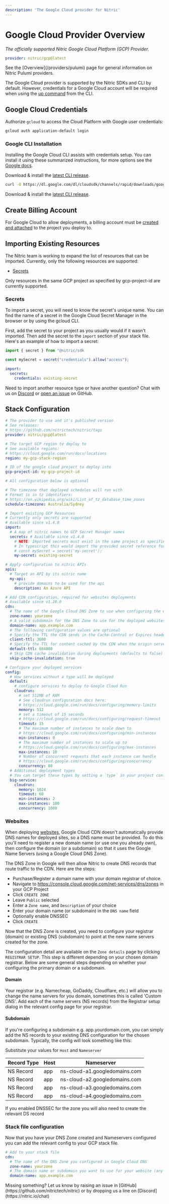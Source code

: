 ```yaml
---
description: 'The Google Cloud provider for Nitric'
---
```


# Google Cloud Provider Overview

_The officially supported Nitric Google Cloud Platform (GCP) Provider._

```yaml
provider: nitric/gcp@latest
```

<Note>
  See the [Overview](/providers/pulumi) page for general information on Nitric
  Pulumi providers.
</Note>

The Google Cloud provider is supported by the Nitric SDKs and CLI by default. However, credentials for a Google Cloud account will be required when using the [up command](/reference/cli) from the CLI.

## Google Cloud Credentials

Authorize `gcloud` to access the Cloud Platform with Google user credentials:

```bash
gcloud auth application-default login
```

### Google CLI Installation

Installing the Google Cloud CLI assists with credentials setup. You can install it using these summarized instructions, for more options see the [Google docs](https://cloud.google.com/sdk/install).

<OSTabs>

<TabItem label="Windows">

Download & install the [latest CLI release](https://cloud.google.com/sdk/install#windows).

</TabItem>

<TabItem label="Linux">

```bash
curl -O https://dl.google.com/dl/cloudsdk/channels/rapid/downloads/google-cloud-sdk-378.0.0-linux-x86_64.tar.gz
```

</TabItem>

<TabItem label="macOS">

Download & install the [latest CLI release](https://cloud.google.com/sdk/install#mac).

</TabItem>

</OSTabs>

## Create Billing Account

For Google Cloud to allow deployments, a billing account must be [created and attached](https://console.cloud.google.com/billing) to the project you deploy to.

## Importing Existing Resources

The Nitric team is working to expand the list of resources that can be imported. Currently, only the following resources are supported:

- [Secrets](/secrets)

<Note>
  Only resources in the same GCP project as specified by gcp-project-id are
  currently supported.
</Note>

### Secrets

To import a secret, you will need to know the secret's unique name. You can find the name of a secret in the Google Cloud Secret Manager in the browser or by using the gcloud CLI.

First, add the secret to your project as you usually would if it wasn't imported. Then add the secret to the `import` section of your stack file. Here's an example of how to import a secret:

```javascript
import { secret } from "@nitric/sdk

const mySecret = secret("credentials").allow("access");
```

```yaml
import:
  secrets:
    credentials: existing-secret
```

Need to import another resource type or have another question? Chat with us on [Discord](https://nitric.io/chat) or [open an issue](https://github.com/nitrictech/nitric/issues) on GitHub.

## Stack Configuration

```yaml title:nitric.[stack ID].yaml
# The provider to use and it's published version
# See releases:
# https://github.com/nitrictech/nitric/tags
provider: nitric/gcp@latest

# The target GCP region to deploy to
# See available regions:
# https://cloud.google.com/run/docs/locations
region: my-gcp-stack-region

# ID of the google cloud project to deploy into
gcp-project-id: my-gcp-project-id

# All configuration below is optional

# The timezone that deployed schedules will run with
# Format is in tz identifiers:
# https://en.wikipedia.org/wiki/List_of_tz_database_time_zones
schedule-timezone: Australia/Sydney

# Import existing GCP Resources
# Currently only secrets are supported
# Available since v1.4.0
import:
  # A map of nitric names to GCP Secret Manager names
  secrets: # Available since v1.4.0
    # NOTE: Imported secrets must exist in the same project as specified by gcp-project-id
    # In typescript this would import the provided secret reference for a secret declared as
    # const mySecret = secret('my-secret');
    my-secret: existing-secret

# Apply configuration to nitric APIs
apis:
  # Target an API by its nitric name
  my-api:
    # provide domains to be used for the api
    description: An Azure API

# Add CDN configuration, required for websites deployments
# Available since v1.20.0
cdn:
  # The name of the Google Cloud DNS Zone to use when configuring the website DNS
  zone-name: yourzone
  # A valid subdomain for the DNS Zone to use for the deployed websites endpoint
  domain-name: app.example.com
  # The following configuration values are optional
  # Specify the TTL the CDN sends in the Cache-Control or Expires headers to clients
  client-ttl: 3600
  # Specify the TTL for content cached by the CDN when the origin server does not provide any caching directives
  default-ttl: 604800
  # Skip CDN cache invalidation during deployments (defaults to false)
  skip-cache-invalidation: true

# Configure your deployed services
config:
  # How services without a type will be deployed
  default:
    # configure services to deploy to Google Cloud Run
    cloudrun:
      # set 512MB of RAM
      # See cloudrun configuration docs here:
      # https://cloud.google.com/run/docs/configuring/memory-limits
      memory: 512
      # set a timeout of 15 seconds
      # https://cloud.google.com/run/docs/configuring/request-timeout
      timeout: 15
      # The maximum number of instances to scale down to
      # https://cloud.google.com/run/docs/configuring/min-instances
      min-instances: 0
      # The maximum number of instances to scale up to
      # https://cloud.google.com/run/docs/configuring/max-instances
      max-instances: 10
      # Number of concurrent requests that each instance can handle
      # https://cloud.google.com/run/docs/configuring/concurrency
      concurrency: 80
  # Additional deployment types
  # You can target these types by setting a `type` in your project configuration
  big-service:
    cloudrun:
      memory: 1024
      timeout: 60
      min-instances: 2
      max-instances: 100
      concurrency: 1000
```

### Websites

When deploying [websites](/websites), Google Cloud CDN doesn't automatically provide DNS names for deployed sites, so a DNS name must be provided. To do this you'll need to register a new domain name (or use one you already own), then configure the domain (or a subdomain) so that it uses the Google Name Servers (using a Google Cloud DNS Zone).

The DNS Zone in Google will then allow Nitric to create DNS records that route traffic to the CDN. Here are the steps:

- Purchase/Register a domain name with your domain registrar of choice.
- Navigate to https://console.cloud.google.com/net-services/dns/zones in your GCP Project
- Click `CREATE ZONE`
- Leave `Public` selected
- Enter a `Zone name`, and `Description` of your choice
- Enter your domain name (or subdomain) in the `DNS name` field
- Optionally enable DNSSEC
- Click `CREATE`

Now that the DNS Zone is created, you need to configure your registrar (domain) or existing DNS (subdomain) to point at the new name servers created for the zone.

The configuration detail are available on the `Zone details` page by clicking `REGISTRAR SETUP`. This step is different depending on your chosen domain registrar. Below are some general steps depending on whether your configuring the primary domain or a subdomain.

#### Domain

Your registrar (e.g. Namecheap, GoDaddy, Cloudflare, etc.) will allow you to change the name servers for you domain, sometimes this is called 'Custom DNS'. Add each of the name servers (NS records) from the Registrar setup dialog in the relevant config page for your registrar.

#### Subdomain

If you're configuring a subdomain e.g. app.yourdomain.com, you can simply add the NS records to your existing DNS configuration for the chosen subdomain. Typically, the config will look something like this:

<Note>Substitute your values for `Host` and `Nameserver`</Note>

| Record Type | Host | Nameserver                    |
| ----------- | ---- | ----------------------------- |
| NS Record   | app  | ns-cloud-a1.googledomains.com |
| NS Record   | app  | ns-cloud-a2.googledomains.com |
| NS Record   | app  | ns-cloud-a3.googledomains.com |
| NS Record   | app  | ns-cloud-a4.googledomains.com |

<Note>
  If you enabled DNSSEC for the zone you will also need to create the relevant
  DS record
</Note>

### Stack file configuration

Now that you have your DNS Zone created and Nameservers configured you can add the relevant config to your GCP stack file.

```yaml title:nitric.[stack ID].yaml
# Add to your stack file
cdn:
  # The name of the DNS Zone you configured in Google Cloud DNS
  zone-name: yourzone
  # The domain name or subdomain you want to use for your website (any valid subdomain for the zone is permitted)
  domain-name: app.example.com
```

<Note>
  Missing something? Let us know by raising an issue in
  [GitHub](https://github.com/nitrictech/nitric) or by dropping us a line on
  [Discord](https://nitric.io/chat)
</Note>
